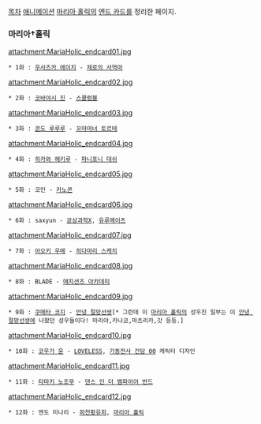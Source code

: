 [[목차]]
[[애니메이션]] [[마리아 홀릭]]의 [[엔드 카드]]를 정리한 페이지.
=== 마리아†홀릭 ===
attachment:MariaHolic_endcard01.jpg
 * 1화 : [[우사즈카 에이지]] - [[제로의 사역마]]

attachment:MariaHolic_endcard02.jpg
 * 2화 : [[코바야시 진]] - [[스쿨럼블]]

attachment:MariaHolic_endcard03.jpg
 * 3화 : [[콘도 루루루]] - [[꼬마마녀 토르테]]

attachment:MariaHolic_endcard04.jpg
 * 4화 : [[히카와 헤키루]] - [[파니포니 대쉬]]

attachment:MariaHolic_endcard05.jpg
 * 5화 : 코인 - [[카노콘]]

attachment:MariaHolic_endcard06.jpg
 * 6화 : saxyun - [[공상과학X]], [[유루메이츠]]

attachment:MariaHolic_endcard07.jpg
 * 7화 : [[아오키 우메]] - [[히다마리 스케치]]

attachment:MariaHolic_endcard08.jpg
 * 8화 : BLADE - [[매지션즈 아카데미]]

attachment:MariaHolic_endcard09.jpg
 * 9화 : [[쿠메타 코지]] - [[안녕 절망선생]][* 그런데 이 [[마리아 홀릭]]의 성우진 일부는 이 [[안녕 절망선생]]에 나왔던 성우들이다! 마리야,카나코,마츠리카,갓 등등.]

attachment:MariaHolic_endcard10.jpg
 * 10화 : [[코우가 윤]] - [[LOVELESS]], [[기동전사 건담 00]] 캐릭터 디자인

attachment:MariaHolic_endcard11.jpg
 * 11화 : [[타마키 노조무]] - [[댄스 인 더 뱀파이어 번드]]

attachment:MariaHolic_endcard12.jpg
 * 12화 : 엔도 미나리 - [[파천황유희]], [[마리아 홀릭]]

